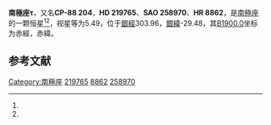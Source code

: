 {{Starbox begin
| name = 南極座τ
}}
{{Starbox observe
| epoch = [[J2000.0|J2000.0]]
| constell = [[南極座|南極座]]<ref name=SIMBAD>{{cite web
 | url=http://simbad.u-strasbg.fr/simbad/sim-id?Ident=HR+8862
 | title=Pulsating variable Star
 | publisher=Centre de Données astronomiques de Strasbourg
 | work=SIMBAD
 | accessdate=2012-07-13
 | archive-date=2019-09-13
 | archive-url=https://web.archive.org/web/20190913060047/http://simbad.u-strasbg.fr/simbad/sim-id?Ident=HR+8862
 }}</ref><ref name=DATA>{{cite web
 | url=http://vizier.u-strasbg.fr/viz-bin/VizieR-5?-out.add=.&-source=5050&-corr=PK=HR&-out.max=9999&HR=8862
 | title=VizieR Detailed Page
 | accessdate=2012-07-13
 | archive-date=2016-03-05
 | archive-url=https://web.archive.org/web/20160305005512/http://vizier.u-strasbg.fr/viz-bin/VizieR-5?-out.add=.&-source=5050&-corr=PK=HR&-out.max=9999&HR=8862
 | dead-url=no
 }}</ref>
| 星官 = 
| ra = {{RA|23|28|3.7}}<ref name=SIMBAD /><ref name=DATA />
| dec = {{DEC|-87|28|56}}<ref name=SIMBAD /><ref name=DATA />
| appmag_v = 5.49<ref name=SIMBAD /><ref name=DATA />
}}
{{Starbox character
| class = K2III<ref name=SIMBAD /><ref name=DATA />
| b-v = 1.27<ref name=SIMBAD /><ref name=DATA />
| u-b = 1.43<ref name=SIMBAD /><ref name=DATA />
| r-i = <ref name=SIMBAD /><ref name=DATA />
| variable = 
}}
{{Starbox astrometry
| radial_v = 1.43
| prop_mo_ra = 31
| parallax = 
| p_error = 
}}
{{Starbox catalog
| names =CP-88 204，[[SAO星表|SAO]] 258970，[[HD星表|HD]] 219765，[[HR星表|HR]] 8862}}
{{Starbox reference |Simbad=HR+8862}}
{{Starbox end}}

'''南極座τ'''，又名'''CP-88 204'''，'''HD 219765'''、'''SAO 258970'''、'''HR 8862'''，是[[南極座|南極座]]的一颗恒星<ref name=SIMBAD /><ref name=DATA />，视星等为5.49，位于[[銀道座標系|銀經]]303.96，[[銀道座標系|銀緯]]-29.48，其[[B1900.0|B1900.0]]坐标为赤經{{RA|23|13|9.9}}，赤緯{{DEC|-88|-29.48|53}}。

== 参考文献 ==
{{reflist}}

{{star-stub}}

{{南極座恒星}}
[[Category:南極座|Category:南極座]]
[[Category:HD和HDE天體|219765]]
[[Category:HR天體|8862]]
[[Category:SAO天體|258970]]